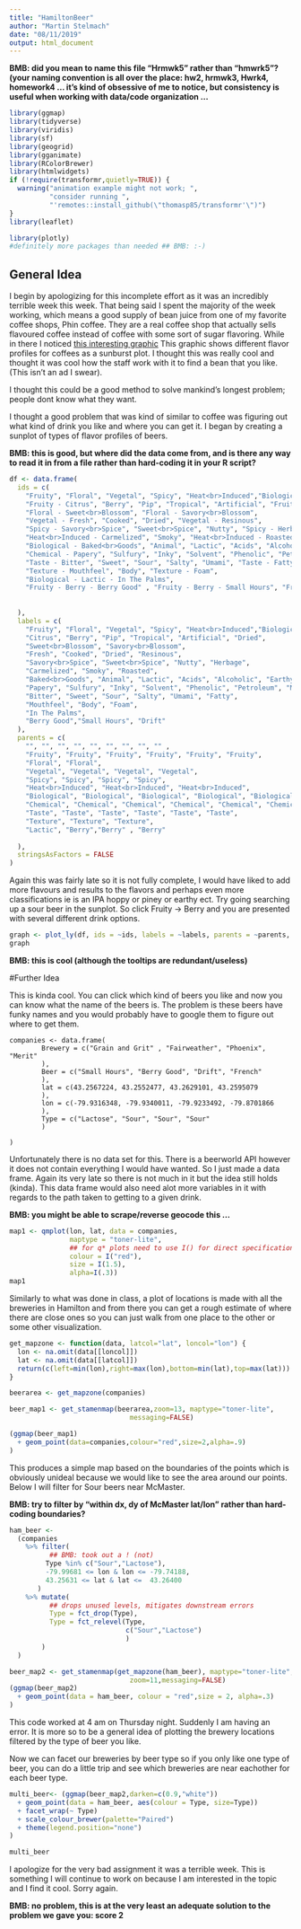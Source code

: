 ```yaml
---
title: "HamiltonBeer"
author: "Martin Stelmach"
date: "08/11/2019"
output: html_document
---
```


**BMB: did you mean to name this file "Hrmwk5" rather than "hmwrk5"? (your naming convention is all over the place: hw2, hrmwk3, Hwrk4, homework4 ... it's kind of obsessive of me to notice, but consistency is useful when working with data/code organization ...**

```r
library(ggmap)
library(tidyverse)
library(viridis)
library(sf)
library(geogrid)
library(gganimate)
library(RColorBrewer)
library(htmlwidgets)
if (!require(transformr,quietly=TRUE)) {
  warning("animation example might not work; ",
          "consider running ",
          "'remotes::install_github(\"thomasp85/transformr'\")")
}
library(leaflet)

library(plotly)
#definitely more packages than needed ## BMB: :-)
```

## General Idea

I begin by apologizing for this incomplete effort as it was an incredibly terrible week this week.
That being said I spent the majority of the week working, which means a good supply of bean juice from one of my favorite coffee shops, Phin coffee. They are a real coffee shop that actually sells flavoured coffee instead of coffee with some sort of sugar flavoring. While in there I noticed [this interesting graphic](https://www.google.com/maps/uv?hl=en&pb=!1s0x882c9b7c4025ac89%3A0xb0984057f0dc98d4!3m1!7e115!4shttps%3A%2F%2Flh5.googleusercontent.com%2Fp%2FAF1QipPSP1YtFZvvv2ps3oUMn6pryhlmf2TCSQK0np8u%3Dw106-h160-k-no!5sphin%20coffee%20-%20Google%20Search!15sCAQ&imagekey=!1e10!2sAF1QipOt0HjbNl6cpwxyvarpWjc9-IKvlcCLmmdImkce&sa=X&ved=2ahUKEwj5nuHertnlAhVnhq0KHarjB9YQoiowI3oECAoQBg )
This graphic shows different flavor profiles for coffees as a sunburst plot. I thought this was really cool and thought it was cool how the staff work with it to find a bean that you like. (This isn't an ad I swear).

I thought this could be a good method to solve mankind's longest problem; people dont know what they want.

I thought a good problem that was kind of similar to coffee was figuring out what kind of drink you like and where you can get it. I began by creating a sunplot of types of flavor profiles of beers. 

**BMB: this is good, but where did the data come from,  and is there any way to read it in from a file rather than hard-coding it in your R script?**

```r
df <- data.frame(
  ids = c(
    "Fruity", "Floral", "Vegetal", "Spicy", "Heat<br>Induced","Biological", "Chemical","Taste","Texture", 
    "Fruity - Citrus", "Berry", "Pip", "Tropical", "Artificial", "Fruity - Dried",
    "Floral - Sweet<br>Blossom", "Floral - Savory<br>Blossom", 
    "Vegetal - Fresh", "Cooked", "Dried", "Vegetal - Resinous",
    "Spicy - Savory<br>Spice", "Sweet<br>Spice", "Nutty", "Spicy - Herbage",
    "Heat<br>Induced - Carmelized", "Smoky", "Heat<br>Induced - Roasted",
    "Biological - Baked<br>Goods", "Animal", "Lactic", "Acids", "Alcoholic", "Biological - Earthy",
    "Chemical - Papery", "Sulfury", "Inky", "Solvent", "Phenolic", "Petroleum", "Chemical - Metallic",
    "Taste - Bitter", "Sweet", "Sour", "Salty", "Umami", "Taste - Fatty", 
    "Texture - Mouthfeel", "Body", "Texture - Foam",
    "Biological - Lactic - In The Palms",
    "Fruity - Berry - Berry Good" , "Fruity - Berry - Small Hours", "Fruity - Berry - Drift"
    
    
  ),
  labels = c(
    "Fruity", "Floral", "Vegetal", "Spicy", "Heat<br>Induced","Biological", "Chemical","Taste","Texture", 
    "Citrus", "Berry", "Pip", "Tropical", "Artificial", "Dried",
    "Sweet<br>Blossom", "Savory<br>Blossom", 
    "Fresh", "Cooked", "Dried", "Resinous",
    "Savory<br>Spice", "Sweet<br>Spice", "Nutty", "Herbage",
    "Carmelized", "Smoky", "Roasted",
    "Baked<br>Goods", "Animal", "Lactic", "Acids", "Alcoholic", "Earthy",
    "Papery", "Sulfury", "Inky", "Solvent", "Phenolic", "Petroleum", "Metallic",
    "Bitter", "Sweet", "Sour", "Salty", "Umami", "Fatty", 
    "Mouthfeel", "Body", "Foam",
    "In The Palms",
    "Berry Good","Small Hours", "Drift"
  ),
  parents = c(
    "", "", "", "", "", "", "", "", "" ,
    "Fruity", "Fruity", "Fruity", "Fruity", "Fruity", "Fruity",
    "Floral", "Floral",
    "Vegetal", "Vegetal", "Vegetal", "Vegetal",
    "Spicy", "Spicy", "Spicy", "Spicy",
    "Heat<br>Induced", "Heat<br>Induced", "Heat<br>Induced", 
    "Biological", "Biological", "Biological", "Biological", "Biological", "Biological",
    "Chemical", "Chemical", "Chemical", "Chemical", "Chemical", "Chemical", "Chemical",
    "Taste", "Taste", "Taste", "Taste", "Taste", "Taste",
    "Texture", "Texture", "Texture",
    "Lactic", "Berry","Berry" , "Berry"
    
  ),
  stringsAsFactors = FALSE
)
```

Again this was fairly late so it is not fully complete, I would have liked to add more flavours and results to the flavors and perhaps even more classifications ie is an IPA hoppy or piney or earthy ect. Try going searching up a sour beer in the sunplot. So click Fruity -> Berry and you are presented with several different drink options.

```r
graph <- plot_ly(df, ids = ~ids, labels = ~labels, parents = ~parents, type = 'sunburst',maxdepth = 2)
graph
```
**BMB: this is cool (although the tooltips are redundant/useless)**

#Further Idea

This is kinda cool. You can click which kind of beers you like and now you can know what the name of the beers is. The problem is these beers have funky names and you would probably have to google them to figure out where to get them. 

```maps
companies <- data.frame(
        Brewery = c("Grain and Grit" , "Fairweather", "Phoenix", "Merit"
        ),
        Beer = c("Small Hours", "Berry Good", "Drift", "French"
        ),
        lat = c(43.2567224, 43.2552477, 43.2629101, 43.2595079
        ),
        lon = c(-79.9316348, -79.9340011, -79.9233492, -79.8701866
        ),
        Type = c("Lactose", "Sour", "Sour", "Sour"
        )
        
)
```

Unfortunately there is no data set for this. There is a beerworld API however it does not contain everything I would have wanted. So I just made a data frame. Again its very late so there is not much in it but the idea still holds (kinda). This data frame would also need alot more variables in it with regards to the path taken to getting to a given drink.

**BMB: you might be able to scrape/reverse geocode this ...**

```r
map1 <- qmplot(lon, lat, data = companies, 
               maptype = "toner-lite",
               ## for q* plots need to use I() for direct specifications
               colour = I("red"),
               size = I(1.5),
               alpha=I(.3))
map1

```

Similarly to what was done in class, a plot of locations is made with all the breweries in Hamilton and from there you can get a rough estimate of where there are close ones so you can just walk from one place to the other or some other visualization. 

```r
get_mapzone <- function(data, latcol="lat", loncol="lon") {
  lon <- na.omit(data[[loncol]])
  lat <- na.omit(data[[latcol]])
  return(c(left=min(lon),right=max(lon),bottom=min(lat),top=max(lat)))
}

beerarea <- get_mapzone(companies)            

beer_map1 <- get_stamenmap(beerarea,zoom=13, maptype="toner-lite", 
                              messaging=FALSE)

(ggmap(beer_map1)
  + geom_point(data=companies,colour="red",size=2,alpha=.9)
)

```

This produces a simple map based on the boundaries of the points which is obviously unideal because we would like to see the area around our points. Below I will filter for Sour beers near McMaster. 

**BMB: try to filter by "within dx, dy of McMaster lat/lon" rather than hard-coding boundaries?**
```r
ham_beer <-
  (companies
    %>% filter(
          ## BMB: took out a ! (not)
         Type %in% c("Sour","Lactose"),
         -79.99681 <= lon & lon <= -79.74188,
         43.25631 <= lat & lat <=  43.26400
       )
    %>% mutate(
          ## drops unused levels, mitigates downstream errors
          Type = fct_drop(Type), 
          Type = fct_relevel(Type,
                             c("Sour","Lactose")
                             )
        )
  )

beer_map2 <- get_stamenmap(get_mapzone(ham_beer), maptype="toner-lite",
                              zoom=11,messaging=FALSE)
(ggmap(beer_map2)
  + geom_point(data = ham_beer, colour = "red",size = 2, alpha=.3)
)  
```

This code worked at 4 am on Thursday night. Suddenly I am having an error. It is more so to be a general idea of plotting the brewery locations filtered by the type of beer you like. 

Now we can facet our breweries by beer type so if you only like one type of beer, you can do a little trip and see which breweries are near eachother for each beer type. 

```r
multi_beer<- (ggmap(beer_map2,darken=c(0.9,"white")) 
  + geom_point(data = ham_beer, aes(colour = Type, size=Type))
  + facet_wrap(~ Type)
  + scale_colour_brewer(palette="Paired")
  + theme(legend.position="none")
)

multi_beer

```

I apologize for the very bad assignment it was a terrible week. This is something I will continue to work on because I am interested in the topic and I find it cool.
Sorry again.

**BMB: no problem, this is at the very least an adequate solution to the problem we gave you: score 2**
